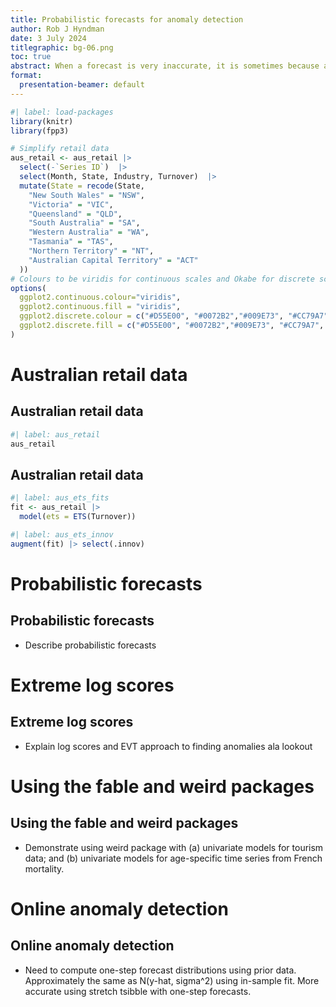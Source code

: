 ```yaml
---
title: Probabilistic forecasts for anomaly detection
author: Rob J Hyndman
date: 3 July 2024
titlegraphic: bg-06.png
toc: true
abstract: When a forecast is very inaccurate, it is sometimes because a poor forecasting model is used, but it can also occur when an unusual observation occurs. I will discuss the latter situation, where a good forecasting model can be used to identify anomalies. The approach taken is to use a probabilistic forecast, and to compute the "density scores" equal to the negative log likelihood of the observations based on the forecast distributions. The density scores provide a measure of how anomalous each observation is, given the forecast density. A large density score indicates that the observation is unlikely, and so is a potential anomaly. On the other hand, typical values will have low density scores. A Generalized Pareto Distribution is fitted to the largest density scores to estimate the probability of each observation being an anomaly.  Applications to tourism numbers and mortality data will be used to illustrate the ideas using the weird R package.
format:
  presentation-beamer: default
---
```


```r
#| label: load-packages
library(knitr)
library(fpp3)

# Simplify retail data
aus_retail <- aus_retail |>
  select(-`Series ID`)  |>
  select(Month, State, Industry, Turnover)  |>
  mutate(State = recode(State,
    "New South Wales" = "NSW",
    "Victoria" = "VIC",
    "Queensland" = "QLD",
    "South Australia" = "SA",
    "Western Australia" = "WA",
    "Tasmania" = "TAS",
    "Northern Territory" = "NT",
    "Australian Capital Territory" = "ACT"
  ))
# Colours to be viridis for continuous scales and Okabe for discrete scales
options(
  ggplot2.continuous.colour="viridis",
  ggplot2.continuous.fill = "viridis",
  ggplot2.discrete.colour = c("#D55E00", "#0072B2","#009E73", "#CC79A7", "#E69F00", "#56B4E9", "#F0E442"),
  ggplot2.discrete.fill = c("#D55E00", "#0072B2","#009E73", "#CC79A7", "#E69F00", "#56B4E9", "#F0E442")
)
```

# Australian retail data
## Australian retail data
\fontsize{10}{11}\sf

```r
#| label: aus_retail
aus_retail
```

## Australian retail data
\fontsize{10}{11}\sf

```r
#| label: aus_ets_fits
fit <- aus_retail |>
  model(ets = ETS(Turnover))
```

```r
#| label: aus_ets_innov
augment(fit) |> select(.innov)
```


# Probabilistic forecasts

## Probabilistic forecasts

- Describe probabilistic forecasts

# Extreme log scores

## Extreme log scores

- Explain log scores and EVT approach to finding anomalies ala lookout

# Using the fable and weird packages

## Using the fable and weird packages

- Demonstrate using weird package with (a) univariate models for tourism data; and (b) univariate models for age-specific time series from French mortality.

# Online anomaly detection
## Online anomaly detection

- Need to compute one-step forecast distributions using prior data. Approximately the same as N(y-hat, sigma^2) using in-sample fit. More accurate using stretch tsibble with one-step forecasts.
